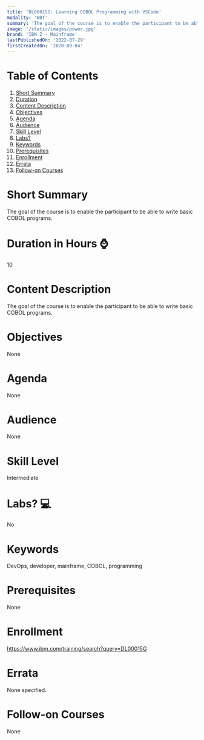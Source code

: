 ```yaml
---
title: 'DL00015G: Learning COBOL Programming with VSCode'
modality: 'WBT'
summary: 'The goal of the course is to enable the participant to be able to write basic COBOL programs.'
image: '/static/images/power.jpg'
brand: 'IBM Z - Mainframe'
lastPublishedOn: '2022-07-29'
firstCreatedOn: '2020-09-04'
---
```

# Table of Contents
1.  [Short Summary](#short-summary)
2.  [Duration](#duration-in-hours-)
3.  [Content Description](#content-description)
4.  [Objectives](#objectives)
5.  [Agenda](#agenda)
6.  [Audience](#audience)
7.  [Skill Level](#skill-level)
8.  [Labs?](#labs-)
9.  [Keywords](#keywords)
10. [Prerequisites](#prerequisites)
11. [Enrollment](#enrollment)
12. [Errata](#errata)
13. [Follow-on Courses](#follow-on-courses)

# Short Summary
The goal of the course is to enable the participant to be able to write basic COBOL programs.

# Duration in Hours ⌚
10

# Content Description
The goal of the course is to enable the participant to be able to write basic COBOL programs.

# Objectives
None

# Agenda
None

# Audience
None

# Skill Level
Intermediate        

# Labs? 💻
No

# Keywords
DevOps, developer, mainframe, COBOL, programming

# Prerequisites
None

# Enrollment
https://www.ibm.com/training/search?query=DL00015G

# Errata
None specified.

# Follow-on Courses
None

